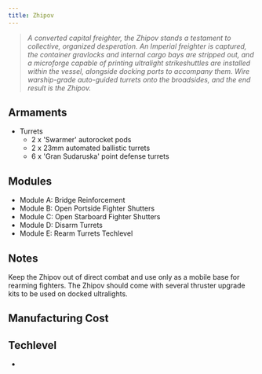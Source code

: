 ```yaml
---
title: Zhipov
---
```



> *A converted capital freighter, the Zhipov stands a testament to collective, organized desperation. An Imperial freighter is captured, the container gravlocks and internal cargo bays are stripped out, and a microforge capable of printing ultralight strikeshuttles are installed within the vessel, alongside docking ports to accompany them. Wire warship-grade auto-guided turrets onto the broadsides, and the end result is the Zhipov.*


## Armaments

* Turrets
  * 2 x 'Swarmer' autorocket pods 
  * 2 x 23mm automated ballistic turrets 
  * 6 x 'Gran Sudaruska' point defense turrets


## Modules

* Module A: Bridge Reinforcement 
* Module B: Open Portside Fighter Shutters 
* Module C: Open Starboard Fighter Shutters 
* Module D: Disarm Turrets 
* Module E: Rearm Turrets Techlevel


## Notes

Keep the Zhipov out of direct combat and use only as a mobile base for rearming fighters. The Zhipov should come with several thruster upgrade kits to be used on docked ultralights.


## Manufacturing Cost

<ShipCost shipName={frontmatter.title} />


## Techlevel

* <TechLevel tech='Midtech' />